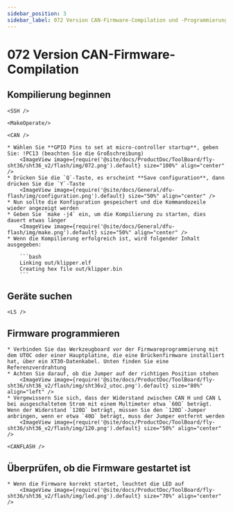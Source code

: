 ```yaml
---
sidebar_position: 3
sidebar_label: 072 Version CAN-Firmware-Compilation und -Programmierung
---
```




# 072 Version CAN-Firmware-Compilation

## Kompilierung beginnen

    <SSH />

    <MakeOperate/>

    <CAN />

    * Wählen Sie **GPIO Pins to set at micro-controller startup**, geben Sie: !PC13 (beachten Sie die Großschreibung)
        <ImageView image={require('@site/docs/ProductDoc/ToolBoard/fly-sht36/sht36_v2/flash/img/072.png').default} size="100%" align="center" />
    * Drücken Sie die `Q`-Taste, es erscheint **Save configuration**, dann drücken Sie die `Y`-Taste
        <ImageView image={require('@site/docs/General/dfu-flash/img/configuration.png').default} size="50%" align="center" />
    * Nun sollte die Konfiguration gespeichert und die Kommandozeile wieder angezeigt werden
    * Geben Sie `make -j4` ein, um die Kompilierung zu starten, dies dauert etwas länger
        <ImageView image={require('@site/docs/General/dfu-flash/img/make.png').default} size="50%" align="center" />
    * Wenn die Kompilierung erfolgreich ist, wird folgender Inhalt ausgegeben:

        ```bash
        Linking out/klipper.elf
        Creating hex file out/klipper.bin
        ```

## Geräte suchen

    <LS />


## Firmware programmieren

    * Verbinden Sie das Werkzeugboard vor der Firmwareprogrammierung mit dem UTOC oder einer Hauptplatine, die eine Brückenfirmware installiert hat, über ein XT30-Datenkabel. Unten finden Sie eine Referenzverdrahtung
    * Achten Sie darauf, ob die Jumper auf der richtigen Position stehen
        <ImageView image={require('@site/docs/ProductDoc/ToolBoard/fly-sht36/sht36_v2/flash/img/sht36v2_utoc.png').default} size="80%" align="left" />
    * Vergewissern Sie sich, dass der Widerstand zwischen CAN H und CAN L bei ausgeschaltetem Strom mit einem Multimeter etwa `60Ω` beträgt. Wenn der Widerstand `120Ω` beträgt, müssen Sie den `120Ω`-Jumper anbringen, wenn er etwa `40Ω` beträgt, muss der Jumper entfernt werden
        <ImageView image={require('@site/docs/ProductDoc/ToolBoard/fly-sht36/sht36_v2/flash/img/120.png').default} size="50%" align="center" />

    <CANFLASH />

## Überprüfen, ob die Firmware gestartet ist

    * Wenn die Firmware korrekt startet, leuchtet die LED auf
        <ImageView image={require('@site/docs/ProductDoc/ToolBoard/fly-sht36/sht36_v2/flash/img/led.png').default} size="70%" align="center" />